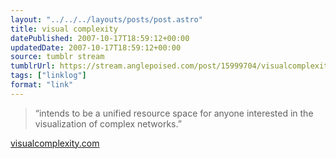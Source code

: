 ```yaml
---
layout: "../../../layouts/posts/post.astro"
title: visual complexity
datePublished: 2007-10-17T18:59:12+00:00
updatedDate: 2007-10-17T18:59:12+00:00
source: tumblr stream
tumblrUrl: https://stream.anglepoised.com/post/15999704/visualcomplexitycom-a-visual-exploration-on
tags: ["linklog"]
format: "link"
---
```


> &ldquo;intends to be a unified resource space for anyone interested in the visualization of complex networks.&rdquo;

[visualcomplexity.com][1]

[1]: http://www.visualcomplexity.com/vc/
